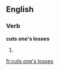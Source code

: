 ==English==

===Verb===
'''cuts one's losses'''

# {{third-person singular of|cut one's losses}}

[[fr:cuts one's losses]]